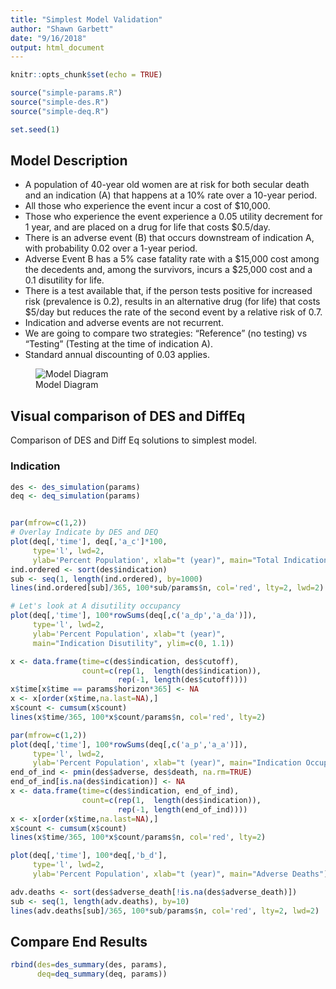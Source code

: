 ```yaml
---
title: "Simplest Model Validation"
author: "Shawn Garbett"
date: "9/16/2018"
output: html_document
---
```


```r
knitr::opts_chunk$set(echo = TRUE)

source("simple-params.R")
source("simple-des.R")
source("simple-deq.R")

set.seed(1)

```

## Model Description


* A population of 40-year old women are at risk for both secular death and an indication (A) that happens at a 10% rate over a 10-year period.
* All those who experience the event incur a cost of $10,000.
* Those who experience the event experience a 0.05 utility decrement for 1 year, and are placed on a drug for life that costs $0.5/day.
* There is an adverse event (B) that occurs downstream of indication A, with probability 0.02 over a 1-year period.
* Adverse Event B has a 5% case fatality rate with a $15,000 cost among the decedents and, among the survivors, incurs a $25,000 cost and a 0.1 disutility for life.
* There is a test available that, if the person tests positive for increased risk (prevalence is 0.2), results in an alternative drug (for life) that costs $5/day but reduces the rate of the second event by a relative risk of 0.7.
* Indication and adverse events are not recurrent.
* We are going to compare two strategies: "Reference" (no testing) vs “Testing” (Testing at the time of indication A).
* Standard annual discounting of 0.03 applies.

![Model Diagram](./Simplest-Model.png)

## Visual comparison of DES and DiffEq

Comparison of DES and Diff Eq solutions to simplest model.

### Indication

```r
des <- des_simulation(params)
deq <- deq_simulation(params)


par(mfrow=c(1,2))
# Overlay Indicate by DES and DEQ
plot(deq[,'time'], deq[,'a_c']*100,
     type='l', lwd=2,
     ylab='Percent Population', xlab="t (year)", main="Total Indication")
ind.ordered <- sort(des$indication)
sub <- seq(1, length(ind.ordered), by=1000)
lines(ind.ordered[sub]/365, 100*sub/params$n, col='red', lty=2, lwd=2)

# Let's look at A disutility occupancy
plot(deq[,'time'], 100*rowSums(deq[,c('a_dp','a_da')]),
     type='l', lwd=2,
     ylab='Percent Population', xlab="t (year)",
     main="Indication Disutility", ylim=c(0, 1.1))

x <- data.frame(time=c(des$indication, des$cutoff),
                count=c(rep(1,  length(des$indication)),
                        rep(-1, length(des$cutoff))))
x$time[x$time == params$horizon*365] <- NA
x <- x[order(x$time,na.last=NA),]
x$count <- cumsum(x$count)
lines(x$time/365, 100*x$count/params$n, col='red', lty=2)
```

```r
par(mfrow=c(1,2))
plot(deq[,'time'], 100*rowSums(deq[,c('a_p','a_a')]),
     type='l', lwd=2,
     ylab='Percent Population', xlab="t (year)", main="Indication Occupancy")
end_of_ind <- pmin(des$adverse, des$death, na.rm=TRUE)
end_of_ind[is.na(des$indication)] <- NA
x <- data.frame(time=c(des$indication, end_of_ind),
                count=c(rep(1,  length(des$indication)),
                        rep(-1, length(end_of_ind))))
x <- x[order(x$time,na.last=NA),]
x$count <- cumsum(x$count)
lines(x$time/365, 100*x$count/params$n, col='red', lty=2)

plot(deq[,'time'], 100*deq[,'b_d'],
     type='l', lwd=2,
     ylab='Percent Population', xlab="t (year)", main="Adverse Deaths")

adv.deaths <- sort(des$adverse_death[!is.na(des$adverse_death)])
sub <- seq(1, length(adv.deaths), by=10)
lines(adv.deaths[sub]/365, 100*sub/params$n, col='red', lty=2, lwd=2)
```

## Compare End Results


```r
rbind(des=des_summary(des, params),
      deq=deq_summary(deq, params))
```


